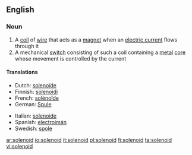 ==English==

===Noun===
{{wikipedia}}
{{en-noun}}

# A [[coil]] of [[wire]] that acts as a [[magnet]] when an [[electric current]] flows through it
# A mechanical [[switch]] consisting of such a coil containing a [[metal]] [[core]] whose movement is controlled by the current

====Translations====
{{trans-top|solenoid}}
* Dutch: [[solenoïde]] {{f}}
* Finnish: [[solenoidi]]
* French: [[solénoïde]] {{m}}
* German: [[Spule]] {{f}}
{{trans-mid}}
* Italian: [[solenoide]] {{m}}
* Spanish: [[electroimán]]
* Swedish: [[spole]] {{c}}
{{trans-bottom}}

[[ar:solenoid]]
[[io:solenoid]]
[[it:solenoid]]
[[pl:solenoid]]
[[fi:solenoid]]
[[ta:solenoid]]
[[vi:solenoid]]